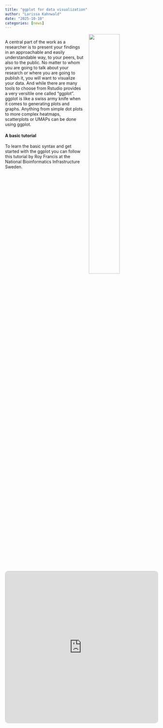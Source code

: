 ```yaml
---
title: "ggplot for data visualization"
author: "Larissa Kahnwald"
date: "2025-10-10"
categories: [news]
---  
```

![](deng-xiang--WXQm_NTK0U-unsplash.jpg){style="float:right; width:45%; margin:0 0 1rem 1rem;"}  
A central part of the work as a researcher is to present your findings in an approachable and easily understandable way, to your peers, but also to the public. No matter to whom you are going to talk about your research or where you are going to publish it, you will want to visualize your data. And while there are many tools to choose from Rstudio provides a very versitile one called "ggplot". ggplot is like a swiss army knife when it comes to generating plots and graphs. Anything from simple dot plots to more complex heatmaps, scatterplots or UMAPs can be done using ggplot.   

#### A basic tutorial  
To learn the basic syntax and get started with the ggplot you can follow this tutorial by Roy Francis at the National Bioinformatics Infrastructure Sweden.  
   
  
<iframe src="https://nbisweden.github.io/raukr-2023/labs/ggplot/"
        width="100%"
        height="500"
        style="border: 1px solid #ccc; border-radius: 10px;">
</iframe>
